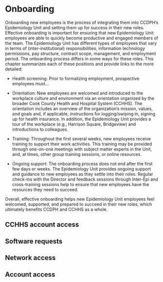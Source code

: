 # Onboarding {.unnumbered}
Onboarding new employees is the process of integrating them into CCDPH's Epidemiology Unit and setting them up for success in their new roles. Effective onboarding is important for ensuring that new Epidemiology Unit employees are able to quickly become productive and engaged members of the team. The Epidemiology Unit has different types of employees that vary in terms of (inter-institutional) responsibilities, information technology permissions, pay structure, contract scope, management, and employment period. The onboarding process differs in some ways for these roles. This chapter summarizes each of these positions and provide links to the more detailed:

- Health screening: Prior to formalizing employment, prospective employees must...

- Orientation: New employees are welcomed and introduced to the workplace culture and environment via an orientation organized by the broader Cook County Health and Hospital System (CCHHS). The orientation includes an overview of the organization's mission, values, and goals and, if applicable, instructions for logging/swiping in, signing up for health insurance. In addition, the Epidemiology Unit provides a tour of the workplace (e.g., Harrison Square, Bridgeview) and introductions to colleagues. 

- Training: Throughout the first several weeks, new employees receive training to support their work activities. This training may be provided through one-on-one meetings with subject matter experts in the Unit, and, at times, other group training sessions, or online resources.

- Ongoing support: The onboarding process does not end after the first few days or weeks. The Epidemiology Unit provides ongoing support and guidance to new employees as they settle into their roles. Regular check-ins with the Director and feedback sessions through Inter-Epi and cross-training sessions help to ensure that new employees have the resources they need to succeed.

Overall, effective onboarding helps new Epidemiology Unit employees feel welcomed, supported, and prepared to succeed in their new roles, which ultimately benefits CCDPH and CCHHS as a whole.

## CCHHS account access

## Software requests

## Network access

## Account access